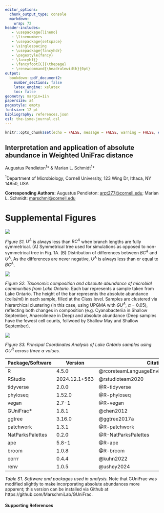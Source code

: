 ```yaml
---
editor_options: 
  chunk_output_type: console
  markdown: 
    wrap: 72
header-includes:
   - \usepackage{lineno}
   - \linenumbers
   - \usepackage{setspace}
   - \singlespacing
   - \usepackage{fancyhdr}  
   - \pagestyle{fancy}      
   - \fancyhf{}             
   - \fancyfoot[C]{\thepage}
   - \renewcommand{\headrulewidth}{0pt}
output:
  bookdown::pdf_document2:
    number_sections: false
    latex_engine: xelatex
    toc: false
geometry: margin=1in
papersize: a4
pagestyle: empty
fontsize: 12 pt 
bibliography: references.json
csl: the-isme-journal.csl
---
```


```r
knitr::opts_chunk$set(echo = FALSE, message = FALSE, warning = FALSE, options(scipen=999))
```

## Interpretation and application of absolute abundance in Weighted UniFrac distance

Augustus Pendleton^1^\* & Marian L. Schmidt^1^\*

^1^Department of Microbiology, Cornell University, 123 Wing Dr, Ithaca,
NY 14850, USA

**Corresponding Authors:** Augustus Pendleton:
[arpt277\@cornell.edu](mailto:arp277@cornell.edu){.email}; Marian L.
Schmidt: [marschmi\@cornell.edu](mailto:marschmi@cornell.edu){.email}

\newpage

# Supplemental Figures

![](../figures/Figure_S1.png)

\singlespacing \begingroup
\fontsize{10}{12}\selectfont

*Figure S1.* $U^A$ is always less than $BC^A$ when branch lengths are
fully symmetrical. (A) Symmetrical tree used for simulations as opposed
to non-symmetrical tree in Fig. 1A. (B) Distribution of differences
between $BC^A$ and $U^A$. As the differences are never negative, $U^A$
is always less than or equal to $BC^A$.

\endgroup

\newpage

![](../figures/Figure_S2.png)

\singlespacing \begingroup
\fontsize{10}{12}\selectfont

*Figure S2. Taxonomic composition and absolute abundance of microbial
communities from Lake Ontario.* Each bar represents a sample taken from
Lake Ontario. The height of the bar represents the absolute abundance
(cells/ml) in each sample, filled at the Class level. Samples are
clustered via hierarchical clustering (in this case, using UPGMA with
$GU^A$, $\alpha$ = 0.05), reflecting both changes in composition (e.g.
Cyanobacteriia in Shallow September, Anaerolineae in Deep) and absolute
abundance (Deep samples have the fewest cell counts, follwoed by Shallow
May and Shallow September).

\endgroup

\newpage

![](../figures/Figure_S3.png)

\singlespacing \begingroup
\fontsize{10}{12}\selectfont

*Figure S3. Principal Coordinates Analysis of Lake Ontario samples
using $GU^R$ across three $\alpha$ values.*

\endgroup

\newpage

| Package/Software | Version | Citation |
|------------------|-----------------|-------------------------------------|
| R | 4.5.0 | @rcoreteamLanguageEnvironmentStatistical2020 |
| RStudio | 2024.12.1+563 | @rstudioteam2020 |
| tidyverse | 2.0.0 | @R-tidyverse |
| phyloseq | 1.52.0 | @R-phyloseq |
| vegan | 2.7-1 | @R-vegan |
| GUniFrac\* | 1.8.1 | @chen2012 |
| ggtree | 3.16.0 | @ggtree2017a |
| patchwork | 1.3.1 | @R-patchwork |
| NatParksPalettes | 0.2.0 | @R-NatParksPalettes |
| ape | 5.8-1 | @R-ape |
| broom | 1.0.8 | @R-broom |
| corrr | 0.4.4 | @kuhn2022 |
| renv | 1.0.5 | @ushey2024 |

*Table S1. Software and packages used in analysis.* Note that GUniFrac was modified slightly to make incorporating absolute abundances more apparent; this version can be installed via Github at https://github.com/MarschmiLab/GUniFrac.

\newpage

#### Supporting References
